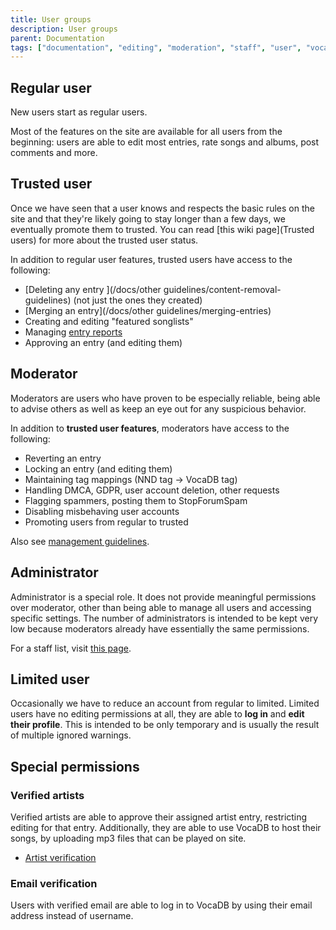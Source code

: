 ---
title: User groups
description: User groups
parent: Documentation
tags: ["documentation", "editing", "moderation", "staff", "user", "vocadb"]
---

## Regular user

New users start as regular users. 

Most of the features on the site are available for all users from the beginning:
users are able to edit most entries, rate songs and albums, post comments and more. 

## Trusted user

Once we have seen that a user knows and respects the basic rules on the site and that they're likely going to stay longer than a few days, we eventually promote them to trusted. You can read [this wiki page](Trusted users) for more about the trusted user status.

In addition to regular user features, trusted users have access to the following:
* [Deleting any entry ](/docs/other guidelines/content-removal-guidelines) (not just the ones they created)
* [Merging an entry](/docs/other guidelines/merging-entries)
* Creating and editing "featured songlists"
* Managing [entry reports](/docs/guidelines/entry-reports)
* Approving an entry (and editing them)

## Moderator

Moderators are users who have proven to be especially reliable, being able to advise others as well as keep an eye out for any suspicious behavior.

In addition to **trusted user features**, moderators have access to the following:
* Reverting an entry
* Locking an entry (and editing them)
* Maintaining tag mappings (NND tag -> VocaDB tag)
* Handling DMCA, GDPR, user account deletion, other requests
* Flagging spammers, posting them to StopForumSpam
* Disabling misbehaving user accounts
* Promoting users from regular to trusted

Also see [management guidelines](/docs/guidelines/management-guidelines).

## Administrator

Administrator is a special role. It does not provide meaningful permissions over moderator, other than being able to manage all users and accessing specific settings. The number of administrators is intended to be kept very low because moderators already have essentially the same permissions.

For a staff list, visit [this page](/docs/documentation/staff-roles).

## Limited user

Occasionally we have to reduce an account from regular to limited. Limited users have no editing permissions at all, they are able to **log in** and **edit their profile**. This is intended to be only temporary and is usually the result of multiple ignored warnings.

## Special permissions

### Verified artists

Verified artists are able to approve their assigned artist entry, restricting editing for that entry. Additionally, they are able to use VocaDB to host their songs, by uploading mp3 files that can be played on site.

* [Artist verification](/docs/starting/artist-verification)

### Email verification

Users with verified email are able to log in to VocaDB by using their email address instead of username.